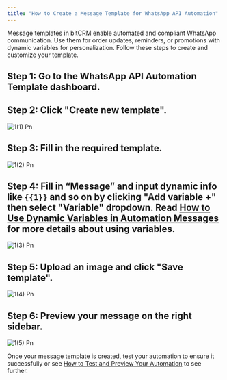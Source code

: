 ```yaml
---
title: "How to Create a Message Template for WhatsApp API Automation"
---
```


Message templates in bitCRM enable automated and compliant WhatsApp communication. Use them for order updates, reminders, or promotions with dynamic variables for personalization. Follow these steps to create and customize your template.

## **Step 1: Go to the WhatsApp API Automation Template dashboard.**

## **Step 2: Click "Create new template".**

![1(1) Pn](/images/1\(1\).png)

## **Step 3: Fill in the required template.**

![1(2) Pn](/images/1\(2\).png)

## **Step 4: Fill in “Message” and input dynamic info like** `{{1}}` **and so on by clicking "Add variable +" then select "Variable" dropdown. Read** [**How to Use Dynamic Variables in Automation Messages**](https://knowledge.bitbybit.studio/bitcrm/how-to-create-a-personalized-message-using-dynamic-variables) **for more details about using variables.**

![1(3) Pn](/images/1\(3\).png)

## **Step 5:** Upload an image and click "Save template".

![1(4) Pn](/images/1\(4\).png)

## **Step 6:** Preview your message on the right sidebar.

![1(5) Pn](/images/1\(5\).png)

Once your message template is created, test your automation to ensure it successfully or see [How to Test and Preview Your Automation](https://knowledge.bitbybit.studio/bitcrm/how-to-test-and-preview-your-automation#how-to-test-and-preview-your-automation) to see further.